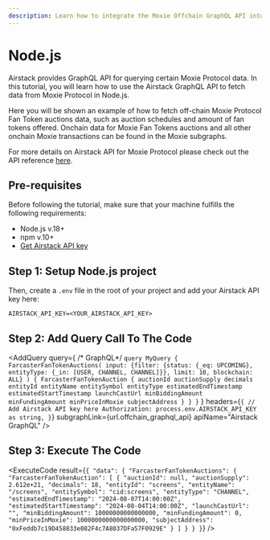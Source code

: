 ```yaml
---
description: Learn how to integrate the Moxie Offchain GraphQL API into your Node.js project in less than 5 minutes.
---
```



# Node.js

Airstack provides GraphQL API for querying certain Moxie Protocol data. In this tutorial, you will learn how to use the Airstack
GraphQL API to fetch data from Moxie Protocol in Node.js.

Here you will be shown an example of how to fetch off-chain Moxie Protocol Fan Token auctions data, such as auction
schedules and amount of fan tokens offered. Onchain data for Moxie Fan Tokens auctions and all other onchain Moxie
transactions can be found in the Moxie subgraphs.

For more details on Airstack API for Moxie Protocol please check out the API reference [here](../04-references/index.mdx).

## Pre-requisites

Before following the tutorial, make sure that your machine fulfills the following requirements:

- Node.js v.18+
- npm v.10+
- [Get Airstack API key](https://docs.airstack.xyz/airstack-docs-and-faqs/get-started/get-api-key)

## Step 1: Setup Node.js project

<SetupProject additionalDependencies="dotenv" />

Then, create a `.env` file in the root of your project and add your Airstack API key here:

```env
AIRSTACK_API_KEY=<YOUR_AIRSTACK_API_KEY>
```

## Step 2: Add Query Call To The Code

<AddQuery
  query={
    /* GraphQL*/ `query MyQuery {
  FarcasterFanTokenAuctions(
    input: {filter: {status: {_eq: UPCOMING}, entityType: {_in: [USER, CHANNEL, CHANNEL]}}, limit: 10, blockchain: ALL}
  ) {
    FarcasterFanTokenAuction {
      auctionId
      auctionSupply
      decimals
      entityId
      entityName
      entitySymbol
      entityType
      estimatedEndTimestamp
      estimatedStartTimestamp
      launchCastUrl
      minBiddingAmount
      minFundingAmount
      minPriceInMoxie
      subjectAddress
    }
  }
}`
  }
  headers={`{
  // Add Airstack API key here
  Authorization: process.env.AIRSTACK_API_KEY as string,
}`}
  subgraphLink={url.offchain_graphql_api}
  apiName="Airstack GraphQL"
/>

## Step 3: Execute The Code

<ExecuteCode
  result={`{
  "data": {
    "FarcasterFanTokenAuctions": {
      "FarcasterFanTokenAuction": [
        {
          "auctionId": null,
          "auctionSupply": 2.612e+21,
          "decimals": 18,
          "entityId": "screens",
          "entityName": "/screens",
          "entitySymbol": "cid:screens",
          "entityType": "CHANNEL",
          "estimatedEndTimestamp": "2024-08-07T14:00:00Z",
          "estimatedStartTimestamp": "2024-08-04T14:00:00Z",
          "launchCastUrl": "",
          "minBiddingAmount": 10000000000000000,
          "minFundingAmount": 0,
          "minPriceInMoxie": 1000000000000000000,
          "subjectAddress": "0xFeddb7c19D458833e082F4c7A8037DFa57F0929E"
        }
      ]
    }
  }
}`}
/>

<DeveloperSupport />
